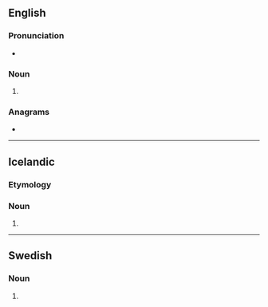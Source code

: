 ==English==

===Pronunciation===
* {{IPA|/dɪlz/|lang=en}}

===Noun===
{{head|en|noun plural form}}

# {{plural of|dill|lang=en}}

===Anagrams===
* {{anagrams|en|a=dills|S.D. Ill.}}

----

==Icelandic==

===Etymology===
{{nonlemma}}

===Noun===
{{is-noun form}}

# {{is-inflection of|dill|indef|gen|s}}

----

==Swedish==

===Noun===
{{head|sv|noun form}}

# {{sv-noun-form-indef-gen|dill}}